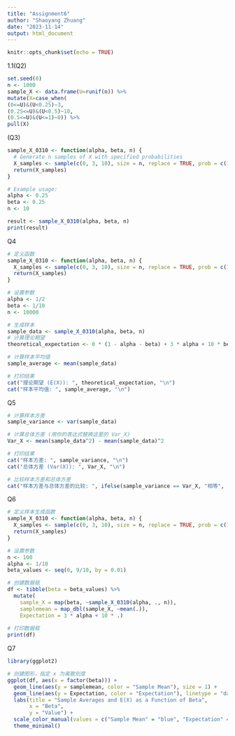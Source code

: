 ```yaml
---
title: "Assignment6"
author: "Shaoyang Zhuang"
date: "2023-11-14"
output: html_document
---
```


```r
knitr::opts_chunk$set(echo = TRUE)
```


1.1(Q2)
```r
set.seed(0)
n <- 1000
sample_X <- data.frame(U=runif(n)) %>%
mutate(X=case_when(
(0<=U)&(U<0.25)~3,
(0.25<=U)&(U<0.5)~10,
(0.5<=U)&(U<=1)~0)) %>%
pull(X)

```


(Q3)
```r
sample_X_0310 <- function(alpha, beta, n) {
  # Generate n samples of X with specified probabilities
  X_samples <- sample(c(0, 3, 10), size = n, replace = TRUE, prob = c(1 - alpha - beta, alpha, beta))
  return(X_samples)
}

# Example usage:
alpha <- 0.25
beta <- 0.25
n <- 10

result <- sample_X_0310(alpha, beta, n)
print(result)

```
Q4
```r
# 定义函数
sample_X_0310 <- function(alpha, beta, n) {
  X_samples <- sample(c(0, 3, 10), size = n, replace = TRUE, prob = c(1 - alpha - beta, alpha, beta))
  return(X_samples)
}

# 设置参数
alpha <- 1/2
beta <- 1/10
n <- 10000

# 生成样本
sample_data <- sample_X_0310(alpha, beta, n)
# 计算理论期望
theoretical_expectation <- 0 * (1 - alpha - beta) + 3 * alpha + 10 * beta

# 计算样本平均值
sample_average <- mean(sample_data)

# 打印结果
cat("理论期望 (E(X)): ", theoretical_expectation, "\n")
cat("样本平均值: ", sample_average, "\n")


```


Q5
```r
# 计算样本方差
sample_variance <- var(sample_data)

# 计算总体方差 (用你的表达式替换这里的 Var_X)
Var_X <- mean(sample_data^2) - mean(sample_data)^2

# 打印结果
cat("样本方差: ", sample_variance, "\n")
cat("总体方差 (Var(X)): ", Var_X, "\n")

# 比较样本方差和总体方差
cat("样本方差与总体方差的比较: ", ifelse(sample_variance == Var_X, "相等", "不相等"), "\n")

```
Q6
```r
# 定义样本生成函数
sample_X_0310 <- function(alpha, beta, n) {
  X_samples <- sample(c(0, 3, 10), size = n, replace = TRUE, prob = c(1 - alpha - beta, alpha, beta))
  return(X_samples)
}

# 设置参数
n <- 100
alpha <- 1/10
beta_values <- seq(0, 9/10, by = 0.01)

# 创建数据框
df <- tibble(beta = beta_values) %>%
  mutate(
    sample_X = map(beta, ~sample_X_0310(alpha, ., n)),
    samplemean = map_dbl(sample_X, ~mean(.)),
    Expectation = 3 * alpha + 10 * .)
  
# 打印数据框
print(df)

```
Q7
```r
library(ggplot2)

# 创建图形，指定 x 为离散刻度
ggplot(df, aes(x = factor(beta))) +
  geom_line(aes(y = samplemean, color = "Sample Mean"), size = 1) +
  geom_line(aes(y = Expectation, color = "Expectation"), linetype = "dashed", size = 1) +
  labs(title = "Sample Averages and E(X) as a Function of Beta",
       x = "Beta",
       y = "Value") +
  scale_color_manual(values = c("Sample Mean" = "blue", "Expectation" = "red")) +
  theme_minimal()

```










